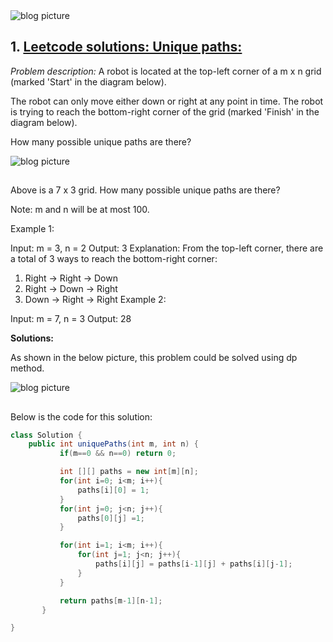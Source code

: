 

<div className={styles["Welcome"]}>

<div className={styles["img-responsive"]}>
  <img src="../../images/blog-1.jpg" className={styles["img-responsive"]} alt="blog picture" />
</div>

## 1. <a href = "https://leetcode.com/problems/unique-paths/"> Leetcode solutions: Unique paths: </a>

*Problem description:*
A robot is located at the top-left corner of a m x n grid (marked 'Start' in the diagram below).

The robot can only move either down or right at any point in time. The robot is trying to reach the bottom-right corner of the grid (marked 'Finish' in the diagram below).

How many possible unique paths are there?

<div className={styles["img-responsive"]}>
  <img src="../../images/robot_maze_unique_paths.png" className={styles["img-responsive"]} alt="blog picture" />
</div>

##

Above is a 7 x 3 grid. How many possible unique paths are there?

Note: m and n will be at most 100.

Example 1:

Input: m = 3, n = 2
Output: 3
Explanation:
From the top-left corner, there are a total of 3 ways to reach the bottom-right corner:
1. Right -> Right -> Down
2. Right -> Down -> Right
3. Down -> Right -> Right
Example 2:

Input: m = 7, n = 3
Output: 28



**Solutions:**

As shown in the below picture, this problem could be solved using dp method.

<div className={styles["img-responsive"]}>
  <img src="../../images/unique_paths solutions.png" className={styles["img-responsive"]} alt="blog picture" />
</div>

##
 Below is the code for this solution:


```java
class Solution {
    public int uniquePaths(int m, int n) {
           if(m==0 && n==0) return 0;

           int [][] paths = new int[m][n];
           for(int i=0; i<m; i++){
               paths[i][0] = 1;
           }
           for(int j=0; j<n; j++){
               paths[0][j] =1;
           }

           for(int i=1; i<m; i++){
               for(int j=1; j<n; j++){
                   paths[i][j] = paths[i-1][j] + paths[i][j-1];
               }
           }

           return paths[m-1][n-1];
       }

}
```


 </div>